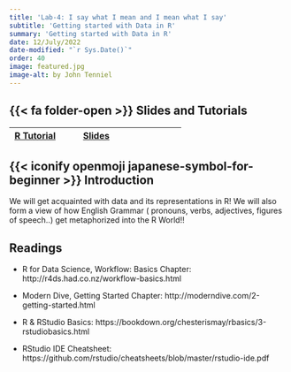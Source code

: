 ```yaml
---
title: 'Lab-4: I say what I mean and I mean what I say'
subtitle: 'Getting started with Data in R'
summary: 'Getting started with Data in R'
date: 12/July/2022
date-modified: "`r Sys.Date()`"
order: 40
image: featured.jpg
image-alt: by John Tenniel
---
```


## {{< fa folder-open >}} Slides and Tutorials

| <a href="../../../../labs/r-labs/pronouns/pronouns.qmd"><i class="fa-brands fa-r-project"></i> R Tutorial</a> | <a href="../../../../slides/r-slides/working-in-R/index.qmd"><iconify-icon icon="icon-park:ppt"></iconify-icon> Slides </a> |     |     |
|----------------------|------------------------------|-----------|-----------|

## {{< iconify openmoji japanese-symbol-for-beginner >}} Introduction

We will get acquainted with data and its representations in R! We will
also form a view of how English Grammar ( pronouns, verbs, adjectives,
figures of speech..) get metaphorized into the R World!!

## Readings

-   R for Data Science, Workflow: Basics Chapter:
    http://r4ds.had.co.nz/workflow-basics.html

-   Modern Dive, Getting Started Chapter:
    http://moderndive.com/2-getting-started.html

-   R & RStudio Basics:
    https://bookdown.org/chesterismay/rbasics/3-rstudiobasics.html

-   RStudio IDE Cheatsheet:
    https://github.com/rstudio/cheatsheets/blob/master/rstudio-ide.pdf
